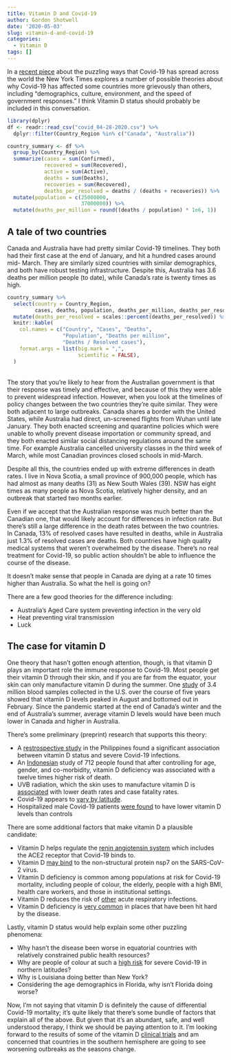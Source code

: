 ```yaml
---
title: Vitamin D and Covid-19
author: Gordon Shotwell
date: '2020-05-03'
slug: vitamin-d-and-covid-19
categories:
  - Vitamin D
tags: []
---
```



In a [recent piece](https://www.nytimes.com/2020/05/03/world/asia/coronavirus-spread-where-why.html?referringSource=articleShare) about the puzzling ways that Covid-19 has spread across the world the New York Times explores a number of possible theories about why Covid-19 has affected some countries more grievously than others, including “demographics, culture, environment, and the speed of government responses.” I think Vitamin D status should probably be included in this conversation.
```r
library(dplyr)
df <- readr::read_csv("covid_04-28-2020.csv") %>%
  dplyr::filter(Country_Region %in% c("Canada", "Australia"))

country_summary <- df %>%
  group_by(Country_Region) %>%
  summarize(cases = sum(Confirmed),
            recovered = sum(Recovered),
            active = sum(Active),
            deaths = sum(Deaths),
            recoveries = sum(Recovered),
            deaths_per_resolved = deaths / (deaths + recoveries)) %>%
  mutate(population = c(25000000,
                        37000000)) %>%
  mutate(deaths_per_million = round((deaths / population) * 1e6, 1))
```

## A tale of two countries

Canada and Australia have had pretty similar Covid-19 timelines.
They both had their first case at the end of January, and hit a hundred cases around mid- March.
They are similarly sized countries with similar demographics, and both have robust testing infrastructure.
Despite this, Australia has 3.6 deaths per million people (to date), while Canada's rate is twenty times as high.

```r
country_summary %>%
  select(country = Country_Region,
         cases, deaths, population, deaths_per_million, deaths_per_resolved) %>%
  mutate(deaths_per_resolved = scales::percent(deaths_per_resolved)) %>%
  knitr::kable(
    col.names = c("Country", "Cases", "Deaths",
                  "Population", "Deaths per million",
                  "Deaths / Resolved cases"),
    format.args = list(big.mark = ",",
                       scientific = FALSE),
  )
```

<br>
The story that you're likely to hear from the Australian government is that their response was timely and effective, and because of this they were able to prevent widespread infection.
However, when you look at the timelines of policy changes between the two countries they're quite similar.
They were both adjacent to large outbreaks.
Canada shares a border with the United States, while Australia had direct, un-screened flights from Wuhan until late January.
They both enacted screening and quarantine policies which were unable to wholly prevent disease importation or community spread,
and they both enacted similar social distancing regulations around the same time.
For example Australia cancelled university classes in the third week of March, while most Canadian provinces closed schools in mid-March.

Despite all this, the countries ended up with extreme differences in death rates.
I live in Nova Scotia, a small province of 900,000 people, which has had almost as many deaths (31) as New South Wales (39).
NSW has eight times as many people as Nova Scotia, relatively higher density, and an outbreak that started two months earlier.

Even if we accept that the Australian response was much better than the Canadian one, that would likely account for differences in infection rate. But there's still a large difference in the death rates between the two countries.
In Canada, 13% of resolved cases have resulted in deaths, while in Australia just 1.3% of resolved cases are deaths.
Both countries have high quality medical systems that weren't overwhelmed by the disease.
There's no real treatment for Covid-19, so public action shouldn't be able to influence the course of the disease.

It doesn't make sense that people in Canada are dying at a rate 10 times higher than Australia. So what the hell is going on?

There are a few good theories for the difference including:

- Australia's Aged Care system preventing infection in the very old
- Heat preventing viral transmission
- Luck

## The case for vitamin D

One theory that hasn't gotten enough attention, though, is that vitamin D plays an important role the immune response to Covid-19.
Most people get their vitamin D through their skin, and if you are far from the equator, your skin can only manufacture vitamin D during the summer.
One [study](https://www.medicinenet.com/script/main/art.asp?articlekey=170741) of 3.4 million blood samples collected in the U.S. over the course of five years showed that vitamin D levels peaked in August and bottomed out in February.
Since the pandemic started at the end of Canada's winter and the end of Australia's summer, average vitamin D levels would have been much lower in Canada and higher in Australia.

There's some preliminary (preprint) research that supports this theory:

- A [restrospective study](https://papers.ssrn.com/sol3/papers.cfm?abstract_id=3571484) in the Philippines found a significant association between vitamin D status and severe Covid-19 infections.
- An [Indonesian](https://papers.ssrn.com/sol3/papers.cfm?abstract_id=3585561) study of 712 people found that after controlling for age, gender, and co-morbidity, vitamin D deficiency was associated with a twelve times higher risk of death.
- UVB radiation, which the skin uses to manufacture vitamin D is [associated](https://papers.ssrn.com/sol3/papers.cfm?abstract_id=3586555#.XrA5awDBBLE.twitter) with lower death rates and case fatality rates.
- Covid-19 appears to [vary by latitude](https://www.ncbi.nlm.nih.gov/pubmed/32311755).
- Hospitalized male Covid-19 patients [were found](https://www.medrxiv.org/content/10.1101/2020.05.01.20079376v1) to have lower vitamin D levels than controls

There are some additional factors that make vitamin D a plausible candidate:

- Vitamin D helps regulate the [renin angiotensin system](https://youtu.be/Nfp4X4O87DQ?t=1499) which includes the ACE2 receptor that Covid-19 binds to.
- Vitamin D [may bind](https://www.preprints.org/manuscript/202005.0084/v1) to the  non-structural protein nsp7 on the SARS-CoV-2 virus.
- Vitamin D deficiency is common among populations at risk for Covid-19 mortality, including people of colour, the elderly, people with a high BMI, health care workers, and those in institutional settings.
- Vitamin D reduces the risk of [other](https://www.bmj.com/content/356/bmj.i6583) acute respiratory infections.
- Vitamin D deficiency is [very common](https://www.ncbi.nlm.nih.gov/pubmed/12856111) in places that have been hit hard by the disease.

Lastly, vitamin D status would help explain some other puzzling phenomena:

- Why hasn't the disease been worse in equatorial countries with relatively constrained public health resources?
- Why are people of colour at such a [high risk](https://www.theglobeandmail.com/world/article-racial-divide-of-covid-19-patients-in-us-grows-even-starker-as-new/) for severe Covid-19 in northern latitudes?
- Why is Louisiana doing better than New York?
- Considering the age demographics in Florida, why isn't Florida doing worse?

Now, I'm not saying that vitamin D is definitely the cause of differential Covid-19 mortality;
it's quite likely that there's some bundle of factors that explain all of the above. But given that it's an abundant, safe, and well understood therapy, I think we should be paying attention to it.
I'm looking forward to the results of some of the vitamin D [clinical trials](https://clinicaltrials.gov/ct2/show/NCT04334005) and am concerned that countries in the southern hemisphere are going to see worsening outbreaks as the seasons change.